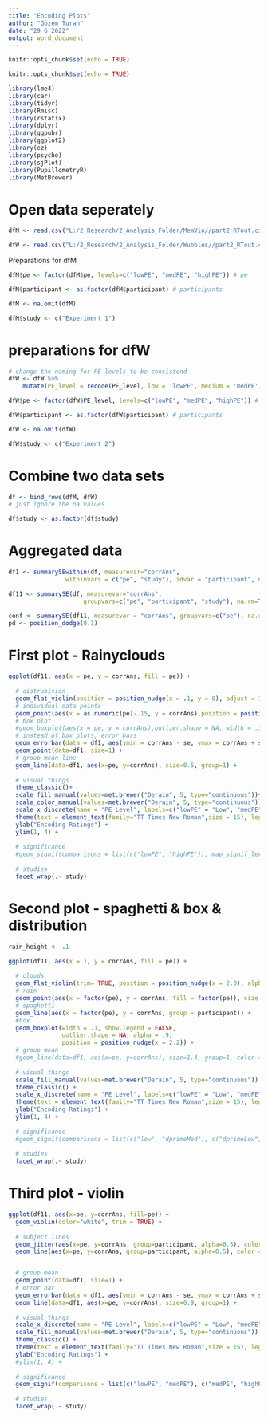 ```yaml
---
title: "Encoding Plots"
author: "Gözem Turan"
date: "29 6 2022"
output: word_document
---
```


```r
knitr::opts_chunk$set(echo = TRUE)
```

```r
knitr::opts_chunk$set(echo = TRUE)
```

```r
library(lme4) 
library(car)
library(tidyr)
library(Rmisc)
library(rstatix)
library(dplyr)
library(ggpubr)
library(ggplot2)
library(ez)
library(psycho)
library(sjPlot)
library(PupillometryR)
library(MetBrewer)

```

# Open data seperately
```r

dfM <- read.csv("L:/2_Research/2_Analysis_Folder/MemVio//part2_RTout.csv")

dfW <- read.csv("L:/2_Research/2_Analysis_Folder/Wubbles//part2_RTout.csv")

```

Preparations for dfM
```r

dfM$pe <- factor(dfM$pe, levels=c("lowPE", "medPE", "highPE")) # pe

dfM$participant <- as.factor(dfM$participant) # participants

dfM <- na.omit(dfM)

dfM$study <- c("Experiment 1")

```

# preparations for dfW
```r

# change the naming for PE levels to be consistend
dfW <- dfW %>%
    mutate(PE_level = recode(PE_level, low = 'lowPE', medium = 'medPE', high =  'highPE' ))

dfW$pe <- factor(dfW$PE_level, levels=c("lowPE", "medPE", "highPE")) # pe

dfW$participant <- as.factor(dfW$participant) # participants

dfW <- na.omit(dfW)

dfW$study <- c("Experiment 2")

```

# Combine two data sets
```r

df <- bind_rows(dfM, dfW) 
# just ignore the na values

df$study <- as.factor(df$study)

```

# Aggregated data
```r

df1 <- summarySEwithin(df, measurevar="corrAns", 
                withinvars = c("pe", "study"), idvar = "participant", na.rm=TRUE)

df11 <- summarySE(df, measurevar="corrAns", 
                     groupvars=c("pe", "participant", "study"), na.rm=TRUE)

conf <- summarySE(df11, measurevar = "corrAns", groupvars=c("pe"), na.rm = TRUE)
pd <- position_dodge(0.1)

```

# First plot - Rainyclouds
```r
ggplot(df11, aes(x = pe, y = corrAns, fill = pe)) +
  
  # distrubition
  geom_flat_violin(position = position_nudge(x = .1, y = 0), adjust = 1.5, trim = TRUE, color = "white") +
  # individual data points
  geom_point(aes(x = as.numeric(pe)-.15, y = corrAns),position = position_jitter(width = .05, height = 0), size = 1, shape = 20) +
  # box plot
  #geom_boxplot(aes(x = pe, y = corrAns),outlier.shape = NA, width = .1, colour = "black") +
  # instead of box plots, error bars
  geom_errorbar(data = df1, aes(ymin = corrAns - se, ymax = corrAns + se, width=0.1)) +
  geom_point(data=df1, size=1) +
  # group mean line
  geom_line(data=df1, aes(x=pe, y=corrAns), size=0.5, group=1) +
  
  # visual things
  theme_classic()+
  scale_fill_manual(values=met.brewer("Derain", 5, type="continuous"))+
  scale_color_manual(values=met.brewer("Derain", 5, type="continuous"))+
  scale_x_discrete(name = "PE Level", labels=c("lowPE" = "Low", "medPE" = "Medium", "highPE" = "High")) +
  theme(text = element_text(family="TT Times New Roman",size = 15), legend.title = element_text(size = 1), legend.text = element_text(size = 12), legend.position = "None", legend.direction = "vertical") +
  ylab("Encoding Ratings") +
  ylim(1, 4) +
  
  # significance
  #geom_signif(comparisons = list(c("lowPE", "highPE")), map_signif_level=TRUE, y_position = c(1.1, 1.2, 1.3)) +
  
  # studies
  facet_wrap(.~ study)

```

# Second plot - spaghetti & box & distribution
```r

rain_height <- .1

ggplot(df11, aes(x = 1, y = corrAns, fill = pe)) +
  
  # clouds
  geom_flat_violin(trim= TRUE, position = position_nudge(x = 2.3), alpha = .9, color = "black") +
  # rain
  geom_point(aes(x = factor(pe), y = corrAns, fill = factor(pe)), size = 2.5, shape = 21) +
  # spaghetti
  geom_line(aes(x = factor(pe), y = corrAns, group = participant)) +
  #box
  geom_boxplot(width = .1, show.legend = FALSE, 
               outlier.shape = NA, alpha = .9,
               position = position_nudge(x = 2.2)) +
  # group mean
  #geom_line(data=df1, aes(x=pe, y=corrAns), size=1.4, group=1, color = "pink") +
  
  # visual things
  scale_fill_manual(values=met.brewer("Derain", 5, type="continuous")) +
  theme_classic() +
  scale_x_discrete(name = "PE Level", labels=c("lowPE" = "Low", "medPE" = "Medium", "highPE" = "High")) + 
  theme(text = element_text(family="TT Times New Roman",size = 15), legend.title = element_text(size = 1), legend.text = element_text(size = 12), legend.position = "None", legend.direction = "vertical") +
  ylab("Encoding Ratings") +
  ylim(1, 4) +
  
  # significance
  #geom_signif(comparisons = list(c("low", "dprimeMed"), c("dprimeLow", "dprimeHigh"), c("dprimeMed", "dprimeHigh")), map_signif_level=TRUE) +
  
  # studies
  facet_wrap(.~ study)

```

# Third plot - violin
```r

ggplot(df11, aes(x=pe, y=corrAns, fill=pe)) + 
  geom_violin(color="white", trim = TRUE) +
  
  # subject lines
  geom_jitter(aes(x=pe, y=corrAns, group=participant, alpha=0.5), color = "gray50", size = 0.5, position=position_dodge(0)) + 
  geom_line(aes(x=pe, y=corrAns, group=participant, alpha=0.5), color = "gray50", position=position_dodge(0)) +


  # group mean
  geom_point(data=df1, size=1) + 
  # error bar
  geom_errorbar(data = df1, aes(ymin = corrAns - se, ymax = corrAns + se, width=0.1)) +
  geom_line(data=df1, aes(x=pe, y=corrAns), size=0.9, group=1) +
  
  # visual things
  scale_x_discrete(name = "PE Level", labels=c("lowPE" = "Low", "medPE" = "Medium", "highPE" = "High")) +
  scale_fill_manual(values=met.brewer("Derain", 5, type="continuous")) + 
  theme_classic() +
  theme(text = element_text(family="TT Times New Roman",size = 15), legend.title = element_text(size = 1), legend.text = element_text(size = 12), legend.position = "None", legend.direction = "vertical") +
  ylab("Encoding Ratings") +
  #ylim(1, 4) +
  
  # significance
  geom_signif(comparisons = list(c("lowPE", "medPE"), c("medPE", "highPE"), c("highPE", "lowPE")), map_signif_level=TRUE, y_position = c(4, 4.2, 4.4)) +
  
  # studies
  facet_wrap(.~ study)

  
```
